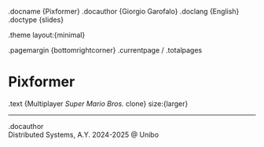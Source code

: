 .docname {Pixformer}
.docauthor {Giorgio Garofalo}
.doclang {English}
.doctype {slides}

.theme layout:{minimal}

.pagemargin {bottomrightcorner}
	.currentpage / .totalpages

# Pixformer 

.text {Multiplayer *Super Mario Bros.* clone} size:{larger}

---

.docauthor  
Distributed Systems, A.Y. 2024-2025 @ Unibo  